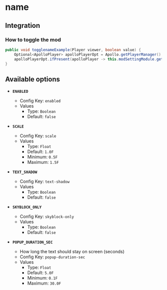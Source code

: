 # name

## Integration

### How to toggle the mod

```java
public void togglenameExample(Player viewer, boolean value) {
    Optional<ApolloPlayer> apolloPlayerOpt = Apollo.getPlayerManager().getPlayer(viewer.getUniqueId());
    apolloPlayerOpt.ifPresent(apolloPlayer -> this.modSettingModule.getOptions().set(apolloPlayer, ModItemTracker.ENABLED, value));
}
```

## Available options

- __`ENABLED`__
    - Config Key: `enabled`
    - Values
        - Type: `Boolean`
        - Default: `false`

- __`SCALE`__
    - Config Key: `scale`
    - Values
        - Type: `Float`
        - Default: `1.0F`
        - Minimum: `0.5F`
        - Maximum: `1.5F`

- __`TEXT_SHADOW`__
    - Config Key: `text-shadow`
    - Values
        - Type: `Boolean`
        - Default: `false`

- __`SKYBLOCK_ONLY`__
    - Config Key: `skyblock-only`
    - Values
        - Type: `Boolean`
        - Default: `false`

- __`POPUP_DURATION_SEC`__
    - How long the text should stay on screen (seconds)
    - Config Key: `popup-duration-sec`
    - Values
        - Type: `Float`
        - Default: `5.0F`
        - Minimum: `0.1F`
        - Maximum: `30.0F`

